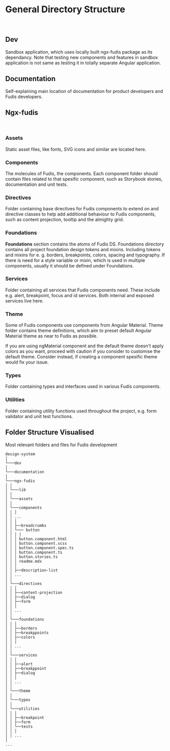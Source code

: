 
<Meta title="Documentation/Development/DS Practises/Project Structure" />

# General Directory Structure

<br />

## Dev

Sandbox application, which uses locally built ngx-fudis package as its dependancy. Note that testing new components and features in sandbox application is not same as testing it in totally separate Angular application.

## Documentation

Self-explaining main location of documentation for product developers and Fudis developers.

## Ngx-fudis

<br />

### Assets

Static asset files, like fonts, SVG icons and similar are located here.

### Components

The molecules of Fudis, the components. Each component folder should contain files related to that spesific component, such as Storybook stories, documentation and unit tests.

### Directives

Folder containing base directives for Fudis components to extend on and directive classes to help add additional behaviour to Fudis components, such as content projection, tooltip and the almighty grid.

### Foundations

**Foundations** section contains the atoms of Fudis DS. Foundations directory contains all project foundation design tokens and mixins. Including tokens and mixins for e. g. borders, breakpoints, colors, spacing and typography. If there is need for a style variable or mixin, which is used in multiple components, usually it should be defined under Foundations.

### Services

Folder containing all services that Fudis components need. These include e.g. alert, breakpoint, focus and id services. Both internal and exposed services live here.

### Theme

Some of Fudis components use components from Angular Material. Theme folder contains theme definitions, which aim to preset default Angular Material theme as near to Fudis as possible.

If you are using ngMaterial component and the default theme doesn't apply colors as you want, proceed with caution if you consider to customise the default theme. Consider instead, if creating a component spesific theme would fix your issue.

### Types

Folder containing types and interfaces used in various Fudis components.

### Utilities

Folder containing utility functions used throughout the project, e.g. form validator and unit test functions.

## Folder Structure Visualised

Most relevant folders and files for Fudis development

```
design-system
│
└───dev
│
└───documentation
│
└───ngx-fudis
│ │
│ └───lib
│ │
│ └───assets
│ │
│ └───components
│ │ │
│ │ ...
│ │ │
│ │ ├──breadcrumbs
│ │ └─── button
│ │ │ │
│ │ │ button.component.html
│ │ │ button.component.scss
│ │ │ button.component.spec.ts
│ │ │ button.component.ts
│ │ │ button.stories.ts
│ │ │ readme.mdx
│ │ │
│ │ ├──description-list
│ │ ...
│ │
│ └───directives
│ │ │
│ │ ├──content-projection
│ │ ├──dialog
│ │ ├──form
│ │ │
│ │ ...
│ │
│ └───foundations
│ │ │
│ │ ├──borders
│ │ ├──breakppoints
│ │ ├──colors
│ │ │
│ │ ...
│ │
│ └───services
│ │ │
│ │ ├──alert
│ │ ├──breakppoint
│ │ ├──dialog
│ │ │
│ │ ...
│ │
│ └───theme
│ │
│ └───types
│ │
│ └───utilities
│ │ │
│ │ ├──breakpoint
│ │ ├──form
│ │ └──tests
│ │ │
│ │ ...
│
...
```

